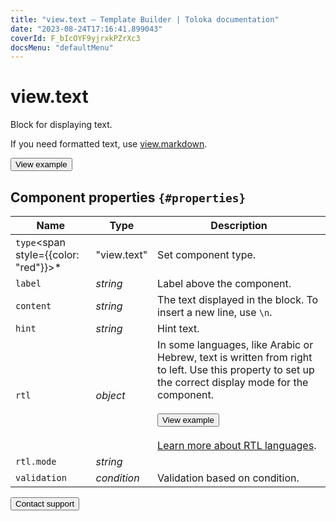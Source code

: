 ```yaml
---
title: "view.text — Template Builder | Toloka documentation"
date: "2023-08-24T17:16:41.899043"
coverId: F_bIcOYF9yjrxkPZrXc3
docsMenu: "defaultMenu"
---
```



# view.text

Block for displaying text.

If you need formatted text, use [view.markdown](/docs/template-builder/reference/view.markdown).

<Button themeColor="light" view="default" size="l" type="link" url="https://ya.cc/t/P8-jUlYe4Nq7KC">View example</Button>

## Component properties `{#properties}`

**Name** | **Type** | **Description**
----- | ----- | -----
`type`<span style={{color: "red"}}>\*</span> | "view.text" | Set component type.
`label` | _string_ | Label above the component.
`content` | _string_ | The text displayed in the block. To insert a new line, use `\n`.
`hint` | _string_ | Hint text.
`rtl` | _object_ | In some languages, like Arabic or Hebrew, text is written from right to left. Use this property to set up the correct display mode for the component.<br/><br/><Button themeColor="light" view="default" size="l" type="link" url="https://ya.cc/t/tq6fCNm_3ttFBW">View example</Button><br/><br/>[Learn more about RTL languages](https://www.w3.org/International/questions/qa-scripts).
`rtl.mode` | _string_ | <ViewTextTable1/>
`validation` | _condition_ | Validation based on condition.

<Button themeColor="light" view="default" size="l" type="link" url="/docs/guide/troubleshooting/support?form-source=template-builder-reference-view-text">Contact support</Button>